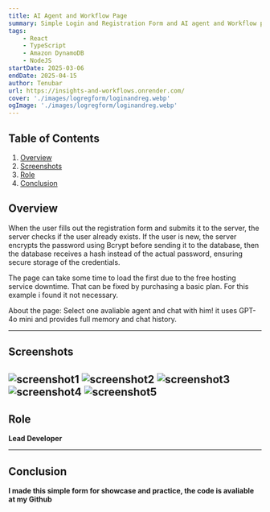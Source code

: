 ```yaml
---
title: AI Agent and Workflow Page
summary: Simple Login and Registration Form and AI agent and Workflow page Front-end created using React, Vite, Tailwind, Typescript, Backend created using NodeJS, DynamoDB, Axios, Express, Bcrypt, Jsonwebtoken, cookie-parser
tags:
    - React
    - TypeScript
    - Amazon DynamoDB
    - NodeJS
startDate: 2025-03-06
endDate: 2025-04-15
author: Tenubar
url: https://insights-and-workflows.onrender.com/
cover: './images/logregform/loginandreg.webp'
ogImage: './images/logregform/loginandreg.webp'
---
```


## Table of Contents
1. [Overview](#overview)
2. [Screenshots](#screenshots)
3. [Role](#role)
4. [Conclusion](#conclusion)


## Overview
When the user fills out the registration form and submits it to the server, the server checks if the user already exists. If the user is new, the server encrypts the password using Bcrypt before sending it to the database, then the database receives a hash instead of the actual password, ensuring secure storage of the credentials.

The page can take some time to load the first due to the free hosting service downtime. That can be fixed by purchasing a basic plan. For this example i found it not necessary.

About the page: Select one avaliable agent and chat with him! it uses GPT-4o mini and provides full memory and chat history. 

---

## Screenshots
![screenshot1](./images/logregform/image_agent_1.png)
![screenshot2](./images/logregform/image_agent_2.png)
![screenshot3](./images/logregform/image_agent_3.png)
![screenshot4](./images/logregform/image_agent_4.png)
![screenshot5](./images/logregform/image_agent_5.png)
---

## Role
**Lead Developer**

---

## Conclusion
**I made this simple form for showcase and practice, the code is avaliable at my Github** 

